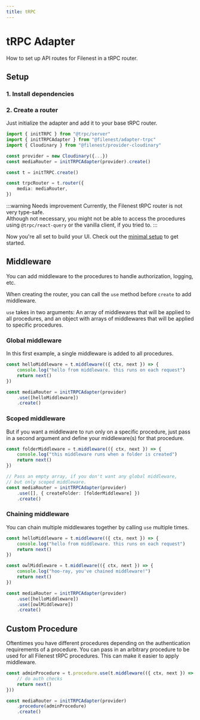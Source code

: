 ```yaml
---
title: tRPC
---
```



# tRPC Adapter

How to set up API routes for Filenest in a tRPC router.

## Setup

### 1. Install dependencies

<PackageManagerTabs command="install @filenest/core @filenest/adapter-trpc @trpc/server"/>

### 2. Create a router

Just initialize the adapter and add it to your base tRPC router.

```ts
import { initTRPC } from "@trpc/server"
import { initTRPCAdapter } from "@filenest/adapter-trpc"
import { Cloudinary } from "@filenest/provider-cloudinary"

const provider = new Cloudinary({...})
const mediaRouter = initTRPCAdapter(provider).create()

const t = initTRPC.create()

const trpcRouter = t.router({
    media: mediaRouter,
})
```

:::warning Needs improvement
Currently, the Filenest tRPC router is not very type-safe.  
Although not necessary, you might not be able to access the procedures
using `@trpc/react-query` or the vanilla client, if you tried to.
:::

Now you're all set to build your UI. Check out the [minimal setup](/docs/frontend/minimal-setup) to get started.

## Middleware

You can add middleware to the procedures to handle authorization, logging, etc.

When creating the router, you can call the `use` method before `create` to add middleware.

`use` takes in two arguments: An array of middlewares that will be applied to all procedures,
and an object with arrays of middlewares that will be applied to specific procedures.

### Global middleware

In this first example, a single middleware is added to all procedures.

```ts
const helloMiddleware = t.middleware(({ ctx, next }) => {
    console.log("hello from middleware. this runs on each request")
    return next()
})

const mediaRouter = initTRPCAdapter(provider)
    .use([helloMiddleware])
    .create()
```

### Scoped middleware

But if you want a middleware to run only on a specific procedure,
just pass in a second argument and define your middleware(s) for that procedure.

```ts
const folderMiddleware = t.middleware(({ ctx, next }) => {
    console.log("this middleware runs when a folder is created")
    return next()
})

// Pass an empty array, if you don't want any global middleware,
// but only scoped middleware.
const mediaRouter = initTRPCAdapter(provider)
    .use([], { createFolder: [folderMiddleware] })
    .create()
```

### Chaining middleware

You can chain multiple middlewares together by calling `use` multiple times.

```ts
const helloMiddleware = t.middleware(({ ctx, next }) => {
    console.log("hello from middleware. this runs on each request")
    return next()
})

const owlMiddleware = t.middleware(({ ctx, next }) => {
    console.log("hoo-ray, you've chained middleware!")
    return next()
})

const mediaRouter = initTRPCAdapter(provider)
    .use([helloMiddleware])
    .use([owlMiddleware])
    .create()
```

## Custom Procedure

Oftentimes you have different procedures depending on the authentication
requirements of a procedure. You can pass in an arbitrary procedure to be
used for all Filenest tRPC procedures. This can make it easier to apply middleware.

```ts
const adminProcedure = t.procedure.use(t.middleware(({ ctx, next }) => {
    // do auth checks
    return next()
}))

const mediaRouter = initTRPCAdapter(provider)
    .procedure(adminProcedure)
    .create()
```
